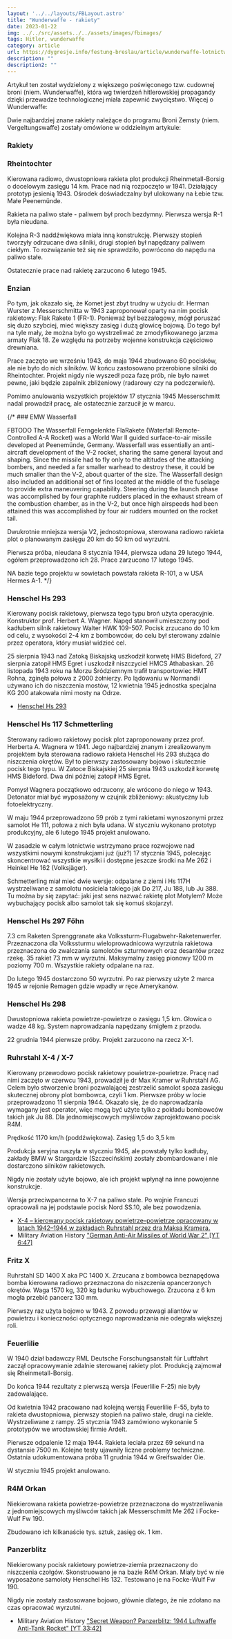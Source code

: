 ```yaml
---
layout: '../../layouts/FBLayout.astro'
title: "Wunderwaffe - rakiety"
date: 2023-01-22
img: ../../src/assets../../assets/images/fbimages/
tags: Hitler, wunderwaffe
category: article
url: https://dygresje.info/festung-breslau/article/wunderwaffe-lotnictwo
description: ""
description2: ""
---
```



<ArmiaNiemiecka />

Artykuł ten został wydzielony z większego poświęconego tzw. cudownej broni (niem. Wunderwaffe), która wg twierdzeń hitlerowskiej propagandy dzięki przewadze technologicznej miała zapewnić zwycięstwo. Więcej o Wunderwaffe:

<SeeAlso txt="Wunderwaffe" url="/festung-breslau/article/wunderwaffe" />

Dwie najbardziej znane rakiety należące do programu Broni Zemsty (niem. Vergeltungswaffe) zostały omówione w oddzielnym artykule:

<SeeAlso txt="Vergeltungswaffe (Broń Zemsty) V1 - V4" url="/festung-breslau/article/vergeltungswaffe" />

### Rakiety

### Rheintochter

Kierowana radiowo, dwustopniowa rakieta plot produkcji Rheinmetall-Borsig o docelowym zasięgu 14 km. Prace nad nią rozpoczęto w 1941. Działający prototyp jesienią 1943. Ośrodek doświadczalny był ulokowany na Łebie tzw. Małe Peenemünde.

Rakieta na paliwo stałe - paliwem był proch bezdymny. Pierwsza wersja R-1 była nieudana.

Kolejna R-3 naddźwiękowa miała inną konstrukcję. Pierwszy stopień tworzyły odrzucane dwa silniki, drugi stopień był napędzany paliwem ciekłym. To rozwiązanie też się nie sprawdziło, powrócono do napędu na paliwo stałe.

Ostatecznie prace nad rakietę zarzucono 6 lutego 1945.

### Enzian

Po tym, jak okazało się, że Komet jest zbyt trudny w użyciu dr. Herman Wurster z Messerschmitta w 1943 zaproponował oparty na nim pocisk rakietowy: Flak Rakete 1 (FR-1). Ponieważ był bezzałogowy, mógł poruszać się dużo szybciej, mieć większy zasięg i dużą głowicę bojową. Do tego był na tyle mały, że można było go wystrzeliwać ze zmodyfikowanego jarzma armaty Flak 18. Ze względu na potrzeby wojenne konstrukcja częściowo drewniana.

Prace zaczęto we wrześniu 1943, do maja 1944 zbudowano 60 pocisków, ale nie było do nich silników. W końcu zastosowano przerobione silniki do Rheintochter. Projekt nigdy nie wyszedł poza fazę prób, nie było nawet pewne, jaki będzie zapalnik zbliżeniowy (radarowy czy na podczerwień).

Pomimo anulowania wszystkich projektów 17 stycznia 1945 Messerschmitt nadal prowadził pracę, ale ostatecznie zarzucił je w marcu.

{/* ### EMW Wasserfall

FBTODO
The Wasserfall Ferngelenkte FlaRakete (Waterfall Remote-Controlled A-A Rocket) was a World War II guided surface-to-air missile developed at Peenemünde, Germany.
Wasserfall was essentially an anti-aircraft development of the V-2 rocket, sharing the same general layout and shaping. Since the missile had to fly only to the altitudes of the attacking bombers, and needed a far smaller warhead to destroy these, it could be much smaller than the V-2, about quarter of the size. The Wasserfall design also included an additional set of fins located at the middle of the fuselage to provide extra maneuvering capability. Steering during the launch phase was accomplished by four graphite rudders placed in the exhaust stream of the combustion chamber, as in the V-2, but once high airspeeds had been attained this was accomplished by four air rudders mounted on the rocket tail.

Dwukrotnie mniejsza wersja V2, jednostopniowa, sterowana radiowo rakieta plot o planowanym zasięgu 20 km do 50 km od wyrzutni.

Pierwsza próba, nieudana 8 stycznia 1944, pierwsza udana 29 lutego 1944, ogółem przeprowadzono ich 28. Prace zarzucono 17 lutego 1945.

NA bazie tego projektu w sowietach powstała rakieta R-101, a w USA Hermes A-1. */}

### Henschel Hs 293

Kierowany pocisk rakietowy, pierwsza tego typu broń użyta operacyjnie. Konstruktor prof. Herbert A. Wagner. Napęd stanowił umieszczony pod kadłubem silnik rakietowy Walter HWK 109-507. Pocisk zrzucano do 10 km od celu, z wysokości 2-4 km z bombowców, do celu był sterowany zdalnie przez operatora, który musiał widzieć cel.

25 sierpnia 1943 nad Zatoką Biskajską uszkodził korwetę HMS Bideford, 27 sierpnia zatopił HMS Egret i uszkodził niszczyciel HMCS Athabaskan. 26 listopada 1943 roku na Morzu Śródziemnym trafił transportowiec HMT Rohna, zginęła połowa z 2000 żołnierzy. Po lądowaniu w Normandii używano ich do niszczenia mostów, 12 kwietnia 1945 jednostka specjalna KG 200 atakowała nimi mosty na Odrze. 

- [Henschel Hs 293](https://pl.wikipedia.org/wiki/Henschel_Hs_293)

### Henschel Hs 117 Schmetterling

Sterowany radiowo rakietowy pocisk plot zaproponowany przez prof. Herberta A. Wagnera w 1941. Jego najbardziej znanym i zrealizowanym projektem była sterowana radiowo rakieta Henschel Hs 293 służąca do niszczenia okrętów. Był to pierwszy zastosowany bojowo i skutecznie pocisk tego typu. W Zatoce Biskajskiej 25 sierpnia 1943 uszkodził korwetę HMS Bideford. Dwa dni później zatopił HMS Egret.

Pomysł Wagnera początkowo odrzucony, ale wrócono do niego w 1943. Detonator miał być wyposażony w czujnik zbliżeniowy: akustyczny lub fotoelektryczny.

W maju 1944 przeprowadzono 59 prób z tymi rakietami wynoszonymi przez samolot He 111, połowa z nich była udana. W styczniu wykonano prototyp produkcyjny, ale 6 lutego 1945 projekt anulowano.

W zasadzie w całym lotnictwie wstrzymano prace rozwojowe nad wszystkimi nowymi konstrukcjami już (już?) 17 stycznia 1945, polecając skoncentrować wszystkie wysiłki i dostępne jeszcze środki na Me 262 i Heinkel He 162 (Volksjäger).

Schmetterling miał mieć dwie wersje: odpalane z ziemi i Hs 117H wystrzeliwane z samolotu nosiciela takiego jak Do 217, Ju 188, lub Ju 388. Tu można by się zapytać: jaki jest sens nazwać rakietę plot Motylem? Może wybuchający pocisk albo samolot tak się komuś skojarzył.

### Henschel Hs 297 Föhn

7.3 cm Raketen Sprenggranate aka Volkssturm-Flugabwehr-Raketenwerfer. Przeznaczona dla Volkssturmu wieloprowadnicowa wyrzutnia rakietowa przeznaczona do zwalczania samolotów szturmowych oraz desantów przez rzekę. 35 rakiet 73 mm w wyrzutni. Maksymalny zasięg pionowy 1200 m poziomy 700 m. Wszystkie rakiety odpalane na raz.

Do lutego 1945 dostarczono 50 wyrzutni. Po raz pierwszy użyte 2 marca 1945 w rejonie Remagen gdzie wpadły w ręce Amerykanów.

### Henschel Hs 298

Dwustopniowa rakieta powietrze-powietrze o zasięgu 1,5 km. Głowica o wadze 48 kg. System naprowadzania napędzany śmigłem z przodu.

22 grudnia 1944 pierwsze próby. Projekt zarzucono na rzecz X-1.

### Ruhrstahl X-4 / X-7

Kierowany przewodowo pocisk rakietowy powietrze-powietrze. Pracę nad nimi zaczęto w czerwcu 1943, prowadził je dr Max Kramer w Ruhrstahl AG. Celem było stworzenie broni pozwalającej zestrzelić samolot spoza zasięgu skutecznej obrony plot bombowca, czyli 1 km. Pierwsze próby w locie przeprowadzono 11 sierpnia 1944. Okazało się, że do naprowadzania wymagany jest operator, więc mogą być użyte tylko z pokładu bombowców takich jak Ju 88. Dla jednomiejscowych myśliwców zaprojektowano pocisk R4M.

Prędkość 1170 km/h (poddźwiękowa). Zasięg 1,5 do 3,5 km

Produkcja seryjna ruszyła w styczniu 1945, ale powstały tylko kadłuby, zakłady BMW w Stargardzie (Szczecińskim) zostały zbombardowane i nie dostarczono silników rakietowych.

Nigdy nie zostały użyte bojowo, ale ich projekt wpłynął na inne powojenne konstrukcje.

Wersja przeciwpancerna to X-7 na paliwo stałe. Po wojnie Francuzi opracowali na jej podstawie pocisk Nord SS.10, ale bez powodzenia.

- [X-4 – kierowany pocisk rakietowy powietrze–powietrze opracowany w latach 1942–1944 w zakładach Ruhrstahl przez dra Maksa Kramera.](https://www.facebook.com/groups/735333356987206/permalink/1134708220383049/)
- Military Aviation History ["German Anti-Air Missiles of World War 2" [YT 6:47]](https://www.youtube.com/watch?v=Cx_lsh0BJGs)

### Fritz X

Ruhrstahl SD 1400 X aka PC 1400 X. Zrzucana z bombowca beznapędowa bomba kierowana radiowo przeznaczona do niszczenia opancerzonych okrętów. Waga 1570 kg, 320 kg ładunku wybuchowego. Zrzucona z 6 km mogła przebić pancerz 130 mm.

Pierwszy raz użyta bojowo w 1943. Z powodu przewagi aliantów w powietrzu i konieczności optycznego naprowadzania nie odegrała większej roli.

### Feuerlilie

W 1940 dział badawczy RML Deutsche Forschungsanstalt für Luftfahrt zaczął opracowywanie zdalnie sterowanej rakiety plot. Produkcją zajmował się Rheinmetall-Borsig.

Do końca 1944 rezultaty z pierwszą wersja (Feuerlilie F-25) nie były zadowalające.

Od kwietnia 1942 pracowano nad kolejną wersją Feuerlilie F-55, była to rakieta dwustopniowa, pierwszy stopień na paliwo stałe, drugi na ciekłe. Wystrzeliwane z rampy. 25 stycznia 1943 zamówiono wykonanie 5 prototypów we wrocławskiej firmie Ardelt.

Pierwsze odpalenie 12 maja 1944. Rakieta leciała przez 69 sekund na dystansie 7500 m. Kolejne testy ujawniły liczne problemy techniczne. Ostatnia udokumentowana próba 11 grudnia 1944 w Greifswalder Oie.

W styczniu 1945 projekt anulowano.

### R4M Orkan

Niekierowana rakieta powietrze-powietrze przeznaczona do wystrzeliwania z jednomiejscowych myśliwców takich jak Messerschmitt Me 262 i Focke-Wulf Fw 190.

Zbudowano ich kilkanaście tys. sztuk, zasięg ok. 1 km.

### Panzerblitz

Niekierowany pocisk rakietowy powietrze-ziemia przeznaczony do niszczenia czołgów. Skonstruowano je na bazie R4M Orkan. Miały być w nie wyposażone samoloty Henschel Hs 132. Testowano je na Focke-Wulf Fw 190.

Nigdy nie zostały zastosowane bojowo, głównie dlatego, że nie zdołano na czas opracować wyrzutni.

- Military Aviation History ["Secret Weapon? Panzerblitz: 1944 Luftwaffe Anti-Tank Rocket" [YT 33:42]](https://www.youtube.com/watch?v=6KK0wkNmTYM)